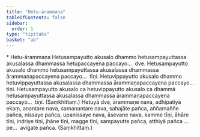 ```yaml
---
title: "Hetu-ārammaṇa"
tableOfContents: false
sidebar:
  order: 1
type: "tipitaka"
basket: "ab"
---
```



<DynamicBreadcrumb />

<Paragraph type="center">
* Hetu-ārammaṇa
</Paragraph>

<Division number="35">

<Paragraph number="1333">
Hetusampayutto akusalo dhammo hetusampayuttassa akusalassa dhammassa hetupaccayena paccayo…  dve.
</Paragraph>

<Paragraph number="1334">
Hetusampayutto akusalo dhammo hetusampayuttassa akusalassa dhammassa ārammaṇapaccayena paccayo…  tīṇi.
</Paragraph>

<Paragraph number="1335">
Hetuvippayutto akusalo dhammo hetuvippayuttassa akusalassa dhammassa ārammaṇapaccayena paccayo…  tīṇi.
</Paragraph>

<Paragraph number="1336">
Hetusampayutto akusalo ca hetuvippayutto akusalo ca dhammā hetusampayuttassa akusalassa dhammassa ārammaṇapaccayena paccayo…  tīṇi. (Saṃkhittaṃ.)
</Paragraph>

</Division>
<Division number="36">

<Paragraph number="1337">
Hetuyā dve, ārammaṇe nava, adhipatiyā ekaṃ, anantare nava, samanantare nava, sahajāte pañca, aññamaññe pañca, nissaye pañca, upanissaye nava, āsevane nava, kamme tīṇi, āhāre tīṇi, indriye tīṇi, jhāne tīṇi, magge tīṇi, sampayutte pañca, atthiyā pañca …pe…  avigate pañca. (Saṃkhittaṃ.)
</Paragraph>
</Division>